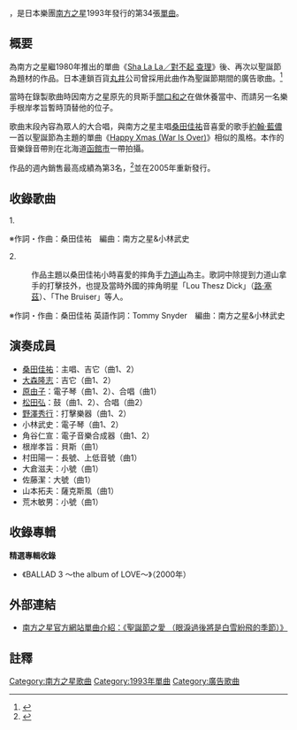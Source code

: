 {{noteTA
|1=zh-tw:約翰·藍儂; zh-hk:約翰·連儂; zh-cn:约翰·列侬; zh-sg:约翰·列侬
}}
{{Infobox Single 
| Name        = 聖誕節之愛 （眼淚過後將是白雪紛飛的季節）<br />{{lang|ja|クリスマス・ラブ （涙のあとには白い雪が降る）}} 
| Cover       = Christmas Love namida no atonihashiroiyukigafuru(Southern All Stars).jpg
| Artist      = [[南方之星|南方之星]] 
| Album       = 
| Released    = 1993年11月20日
| Format      = 8cm[[CD|CD]]（1993、1998）<br/>[[卡式錄音帶|卡式錄音帶]]（1993）<br/>12cmCD（2005）
| Recorded    = {{lang|ja|猫に小判STUDIO}}<br />Victor STUDIO 
| Genre       = [[J-POP|J-POP]]
| Length      = 9分57秒
| Label       = Victor TAISHITA
| Writer      = [[桑田佳祐|桑田佳祐]]
| Producer    = 南方之星<br>[[小林武史|小林武史]]
| Certification   = *雙白金
| Chart position  = *週內最高排行第3名（[[Oricon公信榜|Oricon]]）
*2005年重新發售週內最高排行第60名 （[[COUNT_DOWN_TV|CD TV]]）
| Last single  = [[EROTICA_SEVEN|EROTICA SEVEN]]<br>[[美麗的鳥兒_(NO_NO_BIRDY)|美麗的鳥兒 (NO NO BIRDY)]] <br/>（1993年）
| This single  = '''聖誕節之愛 （眼淚過後將是白雪紛飛的季節）''' <br/>（1993年）
| Next single  = [[MANPY的G★SPOT|MANPY的G★SPOT]] <br/>（1995年）
| Misc =
	{{Listen
	|filename = Christmas Love namida no atonihashiroiyukigafuru(Southern All Stars).ogg
	|title = 《聖誕節之愛 （眼淚過後將是白雪紛飛的季節）》
	|description= 南方之星1993年單曲《聖誕節之愛 （眼淚過後將是白雪紛飛的季節）》音訊範例
	}}	
}}
{{nihongo|《'''聖誕節之愛 （眼淚過後將是白雪紛飛的季節）'''》|クリスマス・ラブ （涙のあとには白い雪が降る）}}，是日本樂團[[南方之星|南方之星]]1993年發行的第34張[[單曲|單曲]]。

== 概要 ==
為南方之星繼1980年推出的單曲《[[Sha_La_La／對不起_查理|Sha La La／對不起 查理]]》後、再次以聖誕節為題材的作品。日本連鎖百貨[[丸井|丸井]]公司曾採用此曲作為聖誕節期間的廣告歌曲。<ref>{{Cite web |url= http://www.sas-hour.com/single/57.html |title= 南方之星單曲《聖誕節之愛 （眼淚過後將是白雪紛飛的季節）》介紹 |author= SAS-hour |date= 2007-10-18 |publisher=  |language= ja |accessdate= 2011-12-23 |archive-date= 2016-03-11 |archive-url= https://web.archive.org/web/20160311192205/http://sas-hour.com/single/57.html |dead-url= no }}</ref>
 
當時在錄製歌曲時因南方之星原先的貝斯手[[關口和之|關口和之]]在做休養當中、而請另一名樂手根岸孝旨暫時頂替他的位子。

歌曲末段內容為眾人的大合唱，與南方之星主唱[[桑田佳祐|桑田佳祐]]音喜愛的歌手[[約翰·藍儂|約翰·藍儂]]一首以聖誕節為主題的單曲《[[Happy_Xmas_(War_Is_Over)|Happy Xmas (War Is Over)]]》相似的風格。本作的音樂錄音帶則在北海道[[函館市|函館市]]一帶拍攝。

作品的週內銷售最高成績為第3名，<ref>{{Cite web |url= http://www.musictvprogram.com/corner-ranking-1993-11-29.html |title= Oricon1993年11月末週單曲銷售 |author=  |date=  |publisher= MusicTVProgram |language= ja |accessdate= 2011-12-23 |quote=  |archive-url= https://web.archive.org/web/20110520134238/http://musictvprogram.com/corner-ranking-1993-11-29.html |archive-date= 2011-05-20 |dead-url= yes }}</ref>並在2005年重新發行。

== 收錄歌曲 ==
1.{{nihongo|'''聖誕節之愛 （眼淚過後將是白雪紛飛的季節）'''|クリスマス・ラブ （涙のあとには白い雪が降る）}}

※作詞・作曲：桑田佳祐　編曲：南方之星&小林武史

2.{{nihongo|'''上啊！！力道山'''|ゆけ！！ 力道山}}
:作品主題以桑田佳祐小時喜愛的摔角手[[力道山|力道山]]為主。歌詞中除提到力道山拿手的打擊技{{nihongo|「空手劈擊」|空手チョップ}}外，也提及當時外國的摔角明星「Lou Thesz Dick」（[[路·塞茲|路·塞茲]]）、「The Bruiser」等人。
※作詞・作曲：桑田佳祐 英語作詞：Tommy Snyder　編曲：南方之星&小林武史

== 演奏成員 ==
*[[桑田佳祐|桑田佳祐]]：主唱、吉它（曲1、2）
*[[大森隆志|大森隆志]]：吉它（曲1、2）
*[[原由子|原由子]]：電子琴（曲1、2）、合唱（曲1）
*[[松田弘|松田弘]]：鼓（曲1、2）、合唱（曲2）
*[[野澤秀行|野澤秀行]]：打擊樂器（曲1、2）
*小林武史：電子琴（曲1、2）
*角谷仁宣：電子音樂合成器（曲1、2）
*根岸孝旨：貝斯（曲1）
*村田陽一：長號、上低音號（曲1）
*大倉滋夫：小號（曲1）
*佐藤潔：大號（曲1）
*山本拓夫：薩克斯風（曲1）
*荒木敏男：小號（曲1）

== 收錄專輯 ==
'''精選專輯收錄'''
*《BALLAD 3 ～the album of LOVE～》（2000年）

== 外部連結 ==
*{{ja}}[http://www.sas-fan.net/discography/items/VICL-36034.html 南方之星官方網站單曲介紹：《聖誕節之愛 （眼淚過後將是白雪紛飛的季節）》] {{Wayback|url=http://www.sas-fan.net/discography/items/VICL-36034.html |date=20120229143226 }}

== 註釋 ==
{{reflist}}

{{Southern All Stars}}

{{DEFAULTSORT:Kurisumasu Namida No Atonihashiroiyukigafuru}}

[[Category:南方之星歌曲|Category:南方之星歌曲]]
[[Category:1993年單曲|Category:1993年單曲]]
[[Category:廣告歌曲|Category:廣告歌曲]]